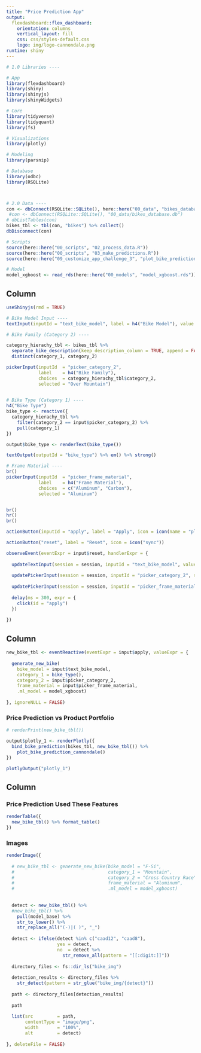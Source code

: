 ```yaml
---
title: "Price Prediction App"
output: 
  flexdashboard::flex_dashboard:
    orientation: columns
    vertical_layout: fill
    css: css/styles-default.css
    logo: img/logo-cannondale.png
runtime: shiny
---
```


```r

# 1.0 Libraries ----

# App
library(flexdashboard)
library(shiny)
library(shinyjs)
library(shinyWidgets)

# Core
library(tidyverse)
library(tidyquant)
library(fs)

# Visualizations
library(plotly)

# Modeling
library(parsnip)

# Database
library(odbc)
library(RSQLite)



# 2.0 Data ----
con <- dbConnect(RSQLite::SQLite(), here::here("00_data", "bikes_database.db"))
 #con <- dbConnect(RSQLite::SQLite(), "00_data/bikes_database.db")
# dbListTables(con)
bikes_tbl <- tbl(con, "bikes") %>% collect()
dbDisconnect(con)

# Scripts
source(here::here("00_scripts", "02_process_data.R"))
source(here::here("00_scripts", "03_make_predictions.R"))
source(here::here("09_customize_app_challenge_3", "plot_bike_prediction_cannondale.R"))

# Model
model_xgboost <- read_rds(here::here("00_models", "model_xgboost.rds"))
```

Column {.sidebar}
-----------------------------------------------------------------------

```r
useShinyjs(rmd = TRUE)

# Bike Model Input ----
textInput(inputId = "text_bike_model", label = h4("Bike Model"), value = "Jekyll Al 1 Black Inc.")

# Bike Family (Category 2) ----

category_hierachy_tbl <- bikes_tbl %>% 
  separate_bike_description(keep_description_column = TRUE, append = FALSE) %>%
  distinct(category_1, category_2)

pickerInput(inputId  = "picker_category_2", 
            label    = h4("Bike Family"), 
            choices  = category_hierachy_tbl$category_2, 
            selected = "Over Mountain")
  

# Bike Type (Category 1) ----
h4("Bike Type")
bike_type <- reactive({
  category_hierachy_tbl %>%
    filter(category_2 == input$picker_category_2) %>%
    pull(category_1)
})

output$bike_type <- renderText(bike_type())

textOutput(outputId = "bike_type") %>% em() %>% strong()

# Frame Material ----
br()
pickerInput(inputId  = "picker_frame_material", 
            label    = h4("Frame Material"), 
            choices  = c("Aluminum", "Carbon"), 
            selected = "Aluminum")


br()
hr()
br()

actionButton(inputId = "apply", label = "Apply", icon = icon(name = "play", lib = "font-awesome"))

actionButton("reset", label = "Reset", icon = icon("sync"))

observeEvent(eventExpr = input$reset, handlerExpr = {
  
  updateTextInput(session = session, inputId = "text_bike_model", value = "Jekyll Al 1 Black Inc.")
  
  updatePickerInput(session = session, inputId = "picker_category_2", selected = "Over Mountain")
  
  updatePickerInput(session = session, inputId = "picker_frame_material", selected = "Aluminum")
  
  delay(ms = 300, expr = {
    click(id = "apply")
  })
  
})

```


Column {data-width=650}
-----------------------------------------------------------------------

```r
new_bike_tbl <- eventReactive(eventExpr = input$apply, valueExpr = {
  
  generate_new_bike(
    bike_model = input$text_bike_model, 
    category_1 = bike_type(), 
    category_2 = input$picker_category_2, 
    frame_material = input$picker_frame_material, 
    .ml_model = model_xgboost)
  
}, ignoreNULL = FALSE)


```


### Price Prediction vs Product Portfolio

```r
# renderPrint(new_bike_tbl())

output$plotly_1 <- renderPlotly({
  bind_bike_prediction(bikes_tbl, new_bike_tbl()) %>%
    plot_bike_prediction_cannondale()
})

plotlyOutput("plotly_1")

```

Column {data-width=350}
-----------------------------------------------------------------------

### Price Prediction Used These Features

```r
renderTable({
  new_bike_tbl() %>% format_table()
})


```

### Images

```r
renderImage({
  
  # new_bike_tbl <- generate_new_bike(bike_model = "F-Si",
  #                                   category_1 = "Mountain",
  #                                   category_2 = "Cross Country Race",
  #                                   frame_material = "Aluminum",
  #                                   .ml_model = model_xgboost)
  
  
  detect <- new_bike_tbl() %>% 
  #new_bike_tbl() %>%
    pull(model_base) %>%
    str_to_lower() %>% 
    str_replace_all("(-)|( )", "_") 
  
  detect <- ifelse(detect %in% c("caad12", "caad8"),  
                   yes = detect, 
                   no  = detect %>%    
                     str_remove_all(pattern = "[[:digit:]]"))
  
  directory_files <- fs::dir_ls("bike_img") 
 
  detection_results <- directory_files %>%  
    str_detect(pattern = str_glue("bike_img/{detect}"))
  
  path <- directory_files[detection_results]
  
  path
  
  list(src         = path, 
       contentType = "image/png",
       width       = "100%",
       alt         = detect)
  
}, deleteFile = FALSE)
```




































